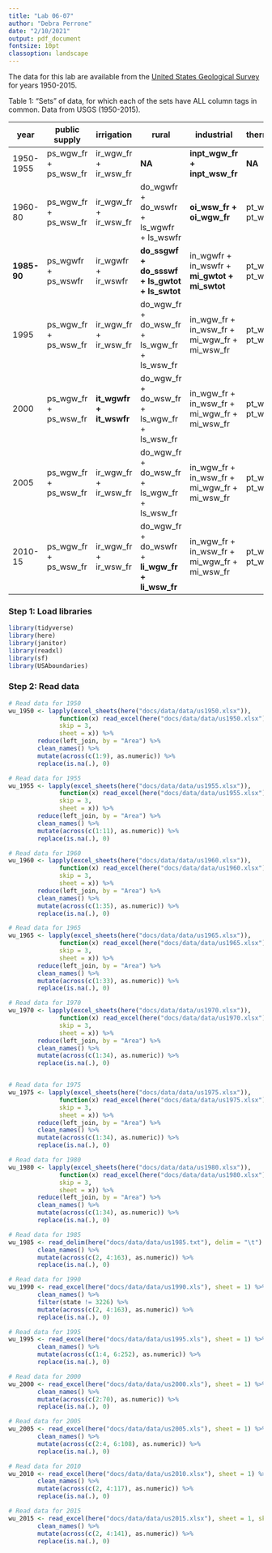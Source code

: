 ```yaml
---
title: "Lab 06-07"
author: "Debra Perrone"
date: "2/10/2021"
output: pdf_document
fontsize: 10pt
classoption: landscape
---
```



The data for this lab are available from the [United States Geological Survey](https://water.usgs.gov/watuse/data/index.html) for years 1950-2015. 
 
 

Table 1: “Sets” of data, for which each of the sets have ALL column tags in common. Data from USGS (1950-2015). 

year        | public supply           | irrigation              | rural                                             | industrial                                          | thermoelectric        | state
----        |----                     | ----                    | ----                                              | ----                                                | ----                  | ----
1950-1955   | ps_wgw_fr + ps_wsw_fr   | ir_wgw_fr + ir_wsw_fr   | **NA**                                            | **inpt_wgw_fr + inpt_wsw_fr**                       | **NA**                | **area**
1960-80     | ps_wgw_fr + ps_wsw_fr   | ir_wgw_fr + ir_wsw_fr   | do_wgwfr + do_wswfr + ls_wgwfr + ls_wswfr         | **oi_wsw_fr + oi_wgw_fr**                           | pt_wgw_fr + pt_wsw_fr | **area**
**1985-90** | ps_wgwfr + ps_wswfr     | ir_wgwfr + ir_wswfr     | **do_ssgwf + do_ssswf + ls_gwtot + ls_swtot**     | in_wgwfr + in_wswfr	+ **mi_gwtot + mi_swtot** | pt_wgwfr + pt_wswfr   | **scode**
1995        | ps_wgw_fr + ps_wsw_fr   | ir_wgw_fr + ir_wsw_fr   | do_wgw_fr + do_wsw_fr + ls_wgw_fr + ls_wsw_fr     | in_wgw_fr + in_wsw_fr + mi_wgw_fr + mi_wsw_fr       | pt_wgw_fr + pt_wsw_fr | **state_code**
2000        | ps_wgw_fr + ps_wsw_fr   | **it_wgwfr + it_wswfr** | do_wgw_fr + do_wsw_fr + ls_wgw_fr + ls_wsw_fr     | in_wgw_fr + in_wsw_fr +	mi_wgw_fr + mi_wsw_fr     | pt_wgw_fr + pt_wsw_fr | statefips
2005        | ps_wgw_fr + ps_wsw_fr   | ir_wgw_fr + ir_wsw_fr   | do_wgw_fr + do_wsw_fr + ls_wgw_fr + ls_wsw_fr     | in_wgw_fr + in_wsw_fr +	mi_wgw_fr + mi_wsw_fr     | pt_wgw_fr + pt_wsw_fr | statefips
2010-15     | ps_wgw_fr + ps_wsw_fr   | ir_wgw_fr + ir_wsw_fr   | do_wgw_fr + do_wswfr + **li_wgw_fr + li_wsw_fr**  | in_wgw_fr + in_wsw_fr +	mi_wgw_fr + mi_wsw_fr	  | pt_wgw_fr + pt_wsw_fr | statefips


### Step 1: Load libraries
```r
library(tidyverse)
library(here)
library(janitor)
library(readxl)
library(sf)
library(USAboundaries)
```

### Step 2: Read data
```r

# Read data for 1950
wu_1950 <- lapply(excel_sheets(here("docs/data/data/us1950.xlsx")), 
              function(x) read_excel(here("docs/data/data/us1950.xlsx"), 
              skip = 3, 
              sheet = x)) %>% 
        reduce(left_join, by = "Area") %>%
        clean_names() %>%
        mutate(across(c(1:9), as.numeric)) %>%
        replace(is.na(.), 0)

# Read data for 1955
wu_1955 <- lapply(excel_sheets(here("docs/data/data/us1955.xlsx")), 
              function(x) read_excel(here("docs/data/data/us1955.xlsx"), 
              skip = 3, 
              sheet = x)) %>%
        reduce(left_join, by = "Area") %>%
        clean_names() %>%
        mutate(across(c(1:11), as.numeric)) %>%
        replace(is.na(.), 0)

# Read data for 1960
wu_1960 <- lapply(excel_sheets(here("docs/data/data/us1960.xlsx")), 
              function(x) read_excel(here("docs/data/data/us1960.xlsx"), 
              skip = 3, 
              sheet = x)) %>%
        reduce(left_join, by = "Area") %>%
        clean_names() %>%
        mutate(across(c(1:35), as.numeric)) %>%
        replace(is.na(.), 0)

# Read data for 1965
wu_1965 <- lapply(excel_sheets(here("docs/data/data/us1965.xlsx")), 
              function(x) read_excel(here("docs/data/data/us1965.xlsx"), 
              skip = 3, 
              sheet = x)) %>%
        reduce(left_join, by = "Area") %>%
        clean_names() %>%
        mutate(across(c(1:33), as.numeric)) %>%
        replace(is.na(.), 0)

# Read data for 1970
wu_1970 <- lapply(excel_sheets(here("docs/data/data/us1970.xlsx")), 
              function(x) read_excel(here("docs/data/data/us1970.xlsx"), 
              skip = 3, 
              sheet = x)) %>%
        reduce(left_join, by = "Area") %>%
        clean_names() %>%
        mutate(across(c(1:34), as.numeric)) %>%
        replace(is.na(.), 0)


# Read data for 1975
wu_1975 <- lapply(excel_sheets(here("docs/data/data/us1975.xlsx")), 
              function(x) read_excel(here("docs/data/data/us1975.xlsx"), 
              skip = 3, 
              sheet = x)) %>%
        reduce(left_join, by = "Area") %>%
        clean_names() %>%
        mutate(across(c(1:34), as.numeric)) %>%
        replace(is.na(.), 0)

# Read data for 1980
wu_1980 <- lapply(excel_sheets(here("docs/data/data/us1980.xlsx")), 
              function(x) read_excel(here("docs/data/data/us1980.xlsx"), 
              skip = 3, 
              sheet = x)) %>%
        reduce(left_join, by = "Area") %>%
        clean_names() %>%
        mutate(across(c(1:34), as.numeric)) %>%
        replace(is.na(.), 0)

# Read data for 1985
wu_1985 <- read_delim(here("docs/data/data/us1985.txt"), delim = "\t") %>%
        clean_names() %>%
        mutate(across(c(2, 4:163), as.numeric)) %>%
        replace(is.na(.), 0)

# Read data for 1990
wu_1990 <- read_excel(here("docs/data/data/us1990.xls"), sheet = 1) %>%
        clean_names() %>%
        filter(state != 3226) %>%
        mutate(across(c(2, 4:163), as.numeric)) %>%
        replace(is.na(.), 0)

# Read data for 1995
wu_1995 <- read_excel(here("docs/data/data/us1995.xls"), sheet = 1) %>%
        clean_names() %>%
        mutate(across(c(1:4, 6:252), as.numeric)) %>%
        replace(is.na(.), 0)

# Read data for 2000
wu_2000 <- read_excel(here("docs/data/data/us2000.xls"), sheet = 1) %>%
        clean_names() %>%
        mutate(across(c(2:70), as.numeric)) %>%
        replace(is.na(.), 0)

# Read data for 2005
wu_2005 <- read_excel(here("docs/data/data/us2005.xls"), sheet = 1) %>%
        clean_names() %>%
        mutate(across(c(2:4, 6:108), as.numeric)) %>%
        replace(is.na(.), 0)

# Read data for 2010
wu_2010 <- read_excel(here("docs/data/data/us2010.xlsx"), sheet = 1) %>%
        clean_names() %>%
        mutate(across(c(2, 4:117), as.numeric)) %>%
        replace(is.na(.), 0)

# Read data for 2015
wu_2015 <- read_excel(here("docs/data/data/us2015.xlsx"), sheet = 1, skip = 1) %>%
        clean_names() %>%
        mutate(across(c(2, 4:141), as.numeric)) %>%
        replace(is.na(.), 0)
```















